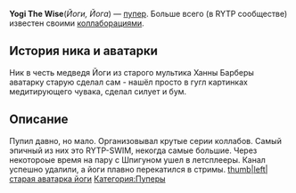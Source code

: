 {{Инфобокс для пуперов
|title2=Yogi The Wise
|другие_ники=
|image3=[[Файл:Yogi_The_Wise.jpg|thumb|left|200px]]
|сферы_творчества=RYTP, Стримы, Летсплеи
|год_начала=2010
|image4=[[Файл:Егор_Мироненко.jpg|thumb|left|200px]]
|имя_фамилия=Егор Мироненко
|дата_рождения=27 ноября 1992 г.
|место_проживания=Киев
|ссылки=
*[https://www.youtube.com/user/TheRealYogiTheWisest Yogi The Wise]
*[https://www.youtube.com/user/YogiTheWise Заброшенный канал]
*[https://vk.com/ytwmm Паблик ВК]
}}'''Yogi The Wise '''(''Йоги, Йога'') — [[Пуперы|пупер]]. Больше всего (в RYTP сообществе) известен своими [[коллаб|коллаборациями]].

==История ника и аватарки==
Ник в честь медведя Йоги из старого мультика Ханны Барберы
аватарку старую сделал сам - нашёл просто в гугл картинках медитирующего чувака, сделал силует и бум.
==Описание==
Пупил давно, но мало. Организовывал крутые серии коллабов. Самый эпичный из них это RYTP-SWIM, некогда самые большие. Через некотороые время на пару с Шпигуном ушел в летсплееры. Канал успешно удалили, а йоги плавно перекатился в стримы.
[[Файл:SNmYfrfm91c.jpg|thumb|left|старая аватарка йоги]]
[[Категория:Пуперы]]